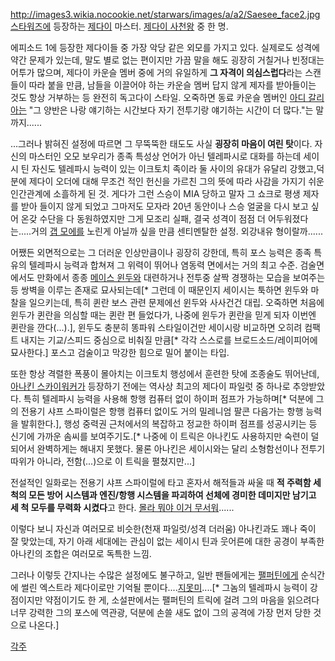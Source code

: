http://images3.wikia.nocookie.net/starwars/images/a/a2/Saesee_face2.jpg
[[스타워즈]]에 등장하는 [[제다이]] 마스터. [[제다이 사천왕]] 중 한 명.

에피소드 1에 등장한 제다이들 중 가장 악당 같은 외모를 가지고 있다. 실제로도 성격에 약간 문제가 있는데, 말도 별로 없는 편이지만 가끔 말을 해도 굉장히 거칠거나 빈정대는 어투가 많으며, 제다이 카운슬 멤버 중에 거의 유일하게 '''그 자격이 의심스럽다'''라는 스캔들이 따라 붙을 만큼, 남들을 이끌어야 하는 카운슬 멤버 답지 않게 제자를 받아들이는 것도 항상 거부하는 등 완전히 독고다이 스타일. 오죽하면 동료 카운슬 멤버인 [[아디 갈리아]]는 "그 양반은 나랑 얘기하는 시간보다 자기 전투기랑 얘기하는 시간이 더 많다."는 말까지......

...그러나 밝혀진 설정에 따르면 그 무뚝뚝한 태도도 사실 '''굉장히 마음이 여린 탓'''이다. 자신의 마스터인 오모 보우리가 종족 특성상 언어가 아닌 텔레파시로 대화를 하는데 세이시 틴 자신도 텔레파시 능력이 있는 이크토치 족이라 둘 사이의 유대가 유달리 강했고,덕분에 제다이 오더에 대해 무조건 적인 헌신을 가르친 그의 뜻에 따라 사감을 가지기 쉬운 인간관계에 소흘하게 된 것. 게다가 그런 스승이 MIA 당하고 말자 그 쇼크로 평생 제자를 받아 들이지 않게 되었고 그마저도 모자라 20년 동안이나 스승 얼굴을 다시 보고 싶어 온갖 수단을 다 동원하였지만 그게 모조리 실패, 결국 성격이 점점 더 어두워졌다는.....거의 [[갭 모에]]를 노린게 아닐까 싶을 만큼 센티멘탈한 설정. 외강내유 형이랄까......

어쨌든 외면적으로는 그 더러운 인상만큼이나 굉장히 강한데, 특히 포스 능력은 종족 특유의 텔레파시 능력과 합쳐져 그 위력이 뛰어나 염동력 면에서는 거의 최고 수준. 검술면에서도 만화에서 종종 [[메이스 윈두]]와 대련하거나 전투중 살짝 경쟁하는 모습을 보여주는 등 쌍벽을 이루는 존재로 묘사되는데[* 그런데 이 때문인지 세이시는 툭하면 윈두와 마찰을 일으키는데, 특히 퀸란 보스 관련 문제에선 윈두와 사사건건 대립. 오죽하면 처음에 윈두가 퀸란을 의심할 때는 퀸란 편 들었다가, 나중에 윈두가 퀸란을 믿게 되자 이번엔 퀸란을 깐다(...).], 윈두도 충분히 똥파워 스타일이건만 세이시랑 비교하면 오히려 컴팩트 내지는 기교/스피드 중심으로 비춰질 만큼[* 각각 스스로를 브로드소드/레이피어에 묘사한다.] 포스고 검술이고 막강한 힘으로 밀어 붙이는 타입. 

또한 항상 격렬한 폭풍이 몰아치는 이크토치 행성에서 훈련한 탓에 조종술도 뛰어난데, [[아나킨 스카이워커]]가 등장하기 전에는 역사상 최고의 제다이 파일럿 중 하나로 추앙받았다. 특히 텔레파시 능력을 사용해 항행 컴퓨터 없이 하이퍼 점프가 가능하며[* 덕분에 그의 전용기 샤프 스파이럴은 항행 컴퓨터 없이도 거의 밀레니엄 팔콘 다음가는 항행 능력을 발휘한다.], 행성 중력권 근처에서의 복잡하고 정교한 하이퍼 점프를 성공시키는 등 신기에 가까운 솜씨를 보여주기도.[* 나중에 이 트릭은 아나킨도 사용하지만 숙련이 덜 되어서 완벽하게는 해내지 못했다. 물론 아나킨은 세이시와는 달리 소형함선이나 전투기 따위가 아니라, 전함(...)으로 이 트릭을 펼쳤지만...]

전설적인 일화로는 전용기 샤프 스파이럴에 타고 혼자서 해적들과 싸울 때 '''적 주력함 세 척의 모든 방어 시스템과 엔진/항행 시스템을 파괴하여 선체에 경미한 데미지만 남기고 세 척 모두를 무력화 시켰다'''고 한다. [[몰라 뭐야 이거 무서워]]......

이렇다 보니 자신과 여러모로 비슷한(천재 파일럿/성격 더러움) 아나킨과도 꽤나 죽이 잘 맞았는데, 자기 아래 세대에는 관심이 없는 세이시 틴과 웃어른에 대한 공경이 부족한 아나킨의 조합은 여러모로 독특한 느낌.

그러나 이렇듯 간지나는 수많은 설정에도 불구하고, 일반 팬들에게는 [[팰퍼틴]]에게 순식간에 썰린 엑스트라 제다이로만 기억될 뿐이다....[[지못미]]....[* 그놈의 텔레파시 능력이 강점이지만 약점이기도 한 게, 소설판에서는 팰퍼틴의 트릭에 걸려 그의 마음을 읽으려다 너무 강력한 그의 포스에 역관광, 덕분에 손쓸 새도 없이 그의 공격에 가장 먼저 당한 것으로 나온다.]

[[각주]] 
